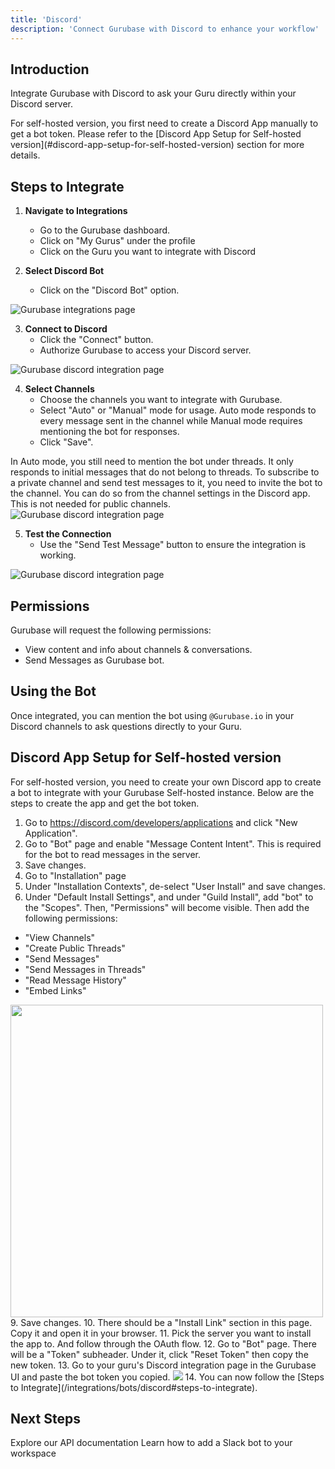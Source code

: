 ```yaml
---
title: 'Discord'
description: 'Connect Gurubase with Discord to enhance your workflow'
---
```


## Introduction

Integrate Gurubase with Discord to ask your Guru directly within your Discord server.

<Note type="warning">
For self-hosted version, you first need to create a Discord App manually to get a bot token. Please refer to the [Discord App Setup for Self-hosted version](#discord-app-setup-for-self-hosted-version) section for more details.
</Note>

## Steps to Integrate

1. **Navigate to Integrations**
   - Go to the Gurubase dashboard.
   - Click on "My Gurus" under the profile
   - Click on the Guru you want to integrate with Discord

2. **Select Discord Bot**
   - Click on the "Discord Bot" option.

<img src="/images/gurubase-integrations-1.png" alt="Gurubase integrations page" className="mt-4" />

3. **Connect to Discord**
   - Click the "Connect" button.
   - Authorize Gurubase to access your Discord server.

<img src="/images/bots/discord/gurubase-discord-integrations-1.png" alt="Gurubase discord integration page" className="mt-4" />

4. **Select Channels**
   - Choose the channels you want to integrate with Gurubase.
   - Select "Auto" or "Manual" mode for usage. Auto mode responds to every message sent in the channel while Manual mode requires mentioning the bot for responses.   
   - Click "Save".

<Note>
In Auto mode, you still need to mention the bot under threads. It only responds to initial messages that do not belong to threads.
</Note>

<Note>
To subscribe to a private channel and send test messages to it, you need to invite the bot to the channel. You can do so from the channel settings in the Discord app. This is not needed for public channels.
</Note>

<img src="/images/bots/discord/gurubase-discord-integrations-2.png" alt="Gurubase discord integration page" className="mt-4" />

5. **Test the Connection**
   - Use the "Send Test Message" button to ensure the integration is working.

<img src="/images/bots/discord/gurubase-discord-integrations-3.png" alt="Gurubase discord integration page" className="mt-4" />

## Permissions

Gurubase will request the following permissions:
- View content and info about channels & conversations.
- Send Messages as Gurubase bot.

## Using the Bot

Once integrated, you can mention the bot using `@Gurubase.io` in your Discord channels to ask questions directly to your Guru.

## Discord App Setup for Self-hosted version

For self-hosted version, you need to create your own Discord app to create a bot to integrate with your Gurubase Self-hosted instance. Below are the steps to create the app and get the bot token.

1. Go to https://discord.com/developers/applications and click "New Application".
3. Go to "Bot" page and enable "Message Content Intent". This is required for the bot to read messages in the server.
4. Save changes.
5. Go to "Installation" page
6. Under "Installation Contexts", de-select "User Install" and save changes.
7. Under "Default Install Settings", and under "Guild Install", add "bot" to the "Scopes". Then, "Permissions" will become visible. Then add the following permissions:

- "View Channels"
- "Create Public Threads"
- "Send Messages"
- "Send Messages in Threads"
- "Read Message History"
- "Embed Links"

<img src="/images/bots/discord/discord-bot-permissions.png" width="500" className="mt-4"/>
9. Save changes.
10. There should be a "Install Link" section in this page. Copy it and open it in your browser.
11. Pick the server you want to install the app to. And follow through the OAuth flow.
12. Go to "Bot" page. There will be a "Token" subheader. Under it, click "Reset Token" then copy the new token.
13. Go to your guru's Discord integration page in the Gurubase UI and paste the bot token you copied.
<img src="/images/bots/discord/discord-bot-token-input.png" className="mt-4"/>
14. You can now follow the [Steps to Integrate](/integrations/bots/discord#steps-to-integrate).

## Next Steps

<CardGroup cols={2}>
  <Card
    title="API Reference"
    icon="code"
    href="/api-reference/introduction"
  >
    Explore our API documentation
  </Card>
    <Card
    title="Add Slack Bot to Your Workspace"
    icon="slack"
    href="/integrations/bots/slack"
  >
    Learn how to add a Slack bot to your workspace
  </Card>
</CardGroup> 